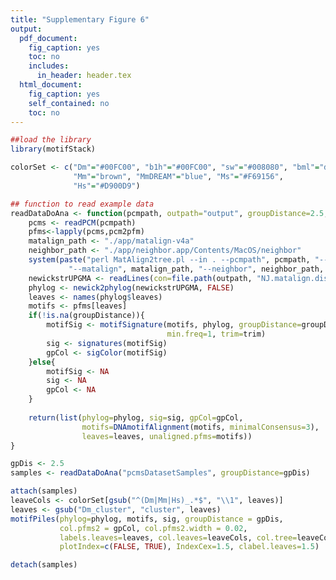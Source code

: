 ```yaml
---
title: "Supplementary Figure 6"
output:
  pdf_document:
    fig_caption: yes
    toc: no
    includes:
      in_header: header.tex
  html_document:
    fig_caption: yes
    self_contained: no
    toc: no
---
```



```r
##load the library
library(motifStack)

colorSet <- c("Dm"="#00FC00", "b1h"="#00FC00", "sw"="#008080", "bml"="darkgreen", 
              "Mm"="brown", "MmDREAM"="blue", "Ms"="#F69156", 
              "Hs"="#D900D9")

## function to read example data
readDataDoAna <- function(pcmpath, outpath="output", groupDistance=2.5, trim=0.2){
    pcms <- readPCM(pcmpath)
    pfms<-lapply(pcms,pcm2pfm)
    matalign_path <- "./app/matalign-v4a"
    neighbor_path <- "./app/neighbor.app/Contents/MacOS/neighbor"
    system(paste("perl MatAlign2tree.pl --in . --pcmpath", pcmpath, "--out", outpath,
             "--matalign", matalign_path, "--neighbor", neighbor_path, "--tree","UPGMA"))
    newickstrUPGMA <- readLines(con=file.path(outpath, "NJ.matalign.distMX.nwk"))
    phylog <- newick2phylog(newickstrUPGMA, FALSE)
    leaves <- names(phylog$leaves)
    motifs <- pfms[leaves]
    if(!is.na(groupDistance)){
        motifSig <- motifSignature(motifs, phylog, groupDistance=groupDistance, 
                                   min.freq=1, trim=trim)
        sig <- signatures(motifSig)
        gpCol <- sigColor(motifSig)
    }else{
        motifSig <- NA
        sig <- NA
        gpCol <- NA
    }
    
    return(list(phylog=phylog, sig=sig, gpCol=gpCol, 
                motifs=DNAmotifAlignment(motifs, minimalConsensus=3), 
                leaves=leaves, unaligned.pfms=motifs))
}

```

```r
gpDis <- 2.5
samples <- readDataDoAna("pcmsDatasetSamples", groupDistance=gpDis)

attach(samples)
leaveCols <- colorSet[gsub("^(Dm|Mm|Hs)_.*$", "\\1", leaves)]
leaves <- gsub("Dm_cluster", "cluster", leaves)
motifPiles(phylog=phylog, motifs, sig, groupDistance = gpDis, 
           col.pfms2 = gpCol, col.pfms2.width = 0.02, 
           labels.leaves=leaves, col.leaves=leaveCols, col.tree=leaveCols,
           plotIndex=c(FALSE, TRUE), IndexCex=1.5, clabel.leaves=1.5)

detach(samples)
```

